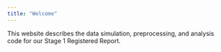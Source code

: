 ```yaml
---
title: "Welcome"
---
```


This website describes the data simulation, preprocessing, and analysis code for our Stage 1 Registered Report. 
